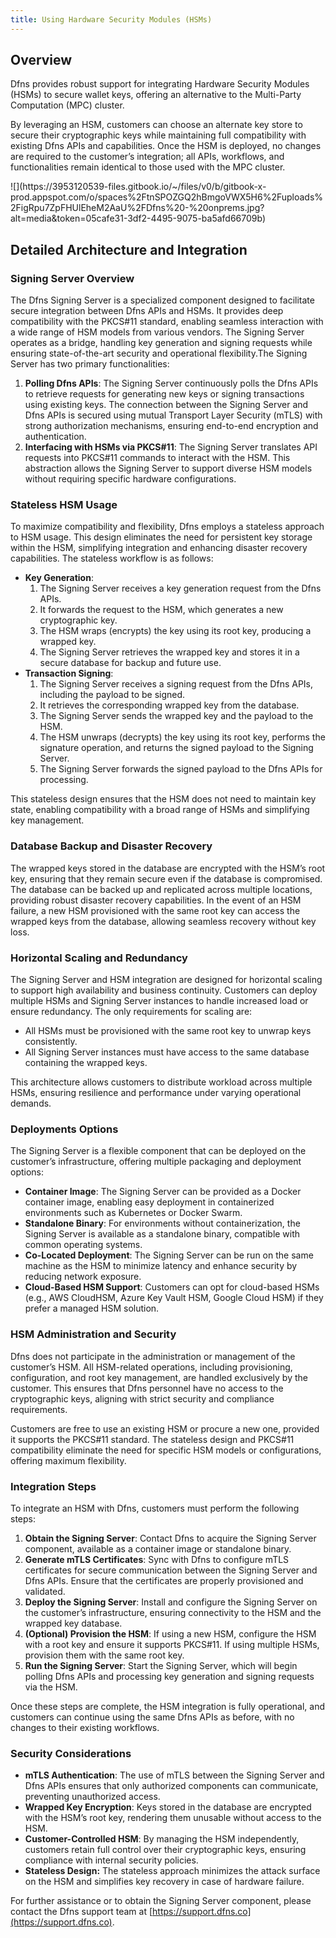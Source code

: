 ```yaml
---
title: Using Hardware Security Modules (HSMs)
---
```


## Overview

Dfns provides robust support for integrating Hardware Security Modules (HSMs) to secure wallet keys, offering an alternative to the Multi-Party Computation (MPC) cluster.

By leveraging an HSM, customers can choose an alternate key store to secure their cryptographic keys while maintaining full compatibility with existing Dfns APIs and capabilities. Once the HSM is deployed, no changes are required to the customer’s integration; all APIs, workflows, and functionalities remain identical to those used with the MPC cluster.

<Frame>![](https://3953120539-files.gitbook.io/~/files/v0/b/gitbook-x-prod.appspot.com/o/spaces%2FtnSPOZGQ2hBmgoVWX5H6%2Fuploads%2FigRpu7ZpFHUlEheM2AaU%2FDfns%20-%20onprems.jpg?alt=media&#x26;token=05cafe31-3df2-4495-9075-ba5afd66709b)</Frame>

## Detailed Architecture and Integration

### Signing Server Overview

The Dfns Signing Server is a specialized component designed to facilitate secure integration between Dfns APIs and HSMs. It provides deep compatibility with the PKCS#11 standard, enabling seamless interaction with a wide range of HSM models from various vendors. The Signing Server operates as a bridge, handling key generation and signing requests while ensuring state-of-the-art security and operational flexibility.The Signing Server has two primary functionalities:

1. **Polling Dfns APIs**: The Signing Server continuously polls the Dfns APIs to retrieve requests for generating new keys or signing transactions using existing keys. The connection between the Signing Server and Dfns APIs is secured using mutual Transport Layer Security (mTLS) with strong authorization mechanisms, ensuring end-to-end encryption and authentication.
2. **Interfacing with HSMs via PKCS#11**: The Signing Server translates API requests into PKCS#11 commands to interact with the HSM. This abstraction allows the Signing Server to support diverse HSM models without requiring specific hardware configurations.



### Stateless HSM Usage

To maximize compatibility and flexibility, Dfns employs a stateless approach to HSM usage. This design eliminates the need for persistent key storage within the HSM, simplifying integration and enhancing disaster recovery capabilities. The stateless workflow is as follows:

* **Key Generation**:
  1. The Signing Server receives a key generation request from the Dfns APIs.
  2. It forwards the request to the HSM, which generates a new cryptographic key.
  3. The HSM wraps (encrypts) the key using its root key, producing a wrapped key.
  4. The Signing Server retrieves the wrapped key and stores it in a secure database for backup and future use.
* **Transaction Signing**:
  1. The Signing Server receives a signing request from the Dfns APIs, including the payload to be signed.
  2. It retrieves the corresponding wrapped key from the database.
  3. The Signing Server sends the wrapped key and the payload to the HSM.
  4. The HSM unwraps (decrypts) the key using its root key, performs the signature operation, and returns the signed payload to the Signing Server.
  5. The Signing Server forwards the signed payload to the Dfns APIs for processing.

This stateless design ensures that the HSM does not need to maintain key state, enabling compatibility with a broad range of HSMs and simplifying key management.



### Database Backup and Disaster Recovery

The wrapped keys stored in the database are encrypted with the HSM’s root key, ensuring that they remain secure even if the database is compromised. The database can be backed up and replicated across multiple locations, providing robust disaster recovery capabilities. In the event of an HSM failure, a new HSM provisioned with the same root key can access the wrapped keys from the database, allowing seamless recovery without key loss.



### Horizontal Scaling and Redundancy

The Signing Server and HSM integration are designed for horizontal scaling to support high availability and business continuity. Customers can deploy multiple HSMs and Signing Server instances to handle increased load or ensure redundancy. The only requirements for scaling are:

* All HSMs must be provisioned with the same root key to unwrap keys consistently.
* All Signing Server instances must have access to the same database containing the wrapped keys.

This architecture allows customers to distribute workload across multiple HSMs, ensuring resilience and performance under varying operational demands.



### Deployments Options

The Signing Server is a flexible component that can be deployed on the customer’s infrastructure, offering multiple packaging and deployment options:

* **Container Image**: The Signing Server can be provided as a Docker container image, enabling easy deployment in containerized environments such as Kubernetes or Docker Swarm.
* **Standalone Binary**: For environments without containerization, the Signing Server is available as a standalone binary, compatible with common operating systems.
* **Co-Located Deployment**: The Signing Server can be run on the same machine as the HSM to minimize latency and enhance security by reducing network exposure.
* **Cloud-Based HSM Support**: Customers can opt for cloud-based HSMs (e.g., AWS CloudHSM, Azure Key Vault HSM, Google Cloud HSM) if they prefer a managed HSM solution.



### HSM Administration and Security

Dfns does not participate in the administration or management of the customer’s HSM. All HSM-related operations, including provisioning, configuration, and root key management, are handled exclusively by the customer. This ensures that Dfns personnel have no access to the cryptographic keys, aligning with strict security and compliance requirements.

Customers are free to use an existing HSM or procure a new one, provided it supports the PKCS#11 standard. The stateless design and PKCS#11 compatibility eliminate the need for specific HSM models or configurations, offering maximum flexibility.



### Integration Steps

To integrate an HSM with Dfns, customers must perform the following steps:

1. **Obtain the Signing Server**: Contact Dfns to acquire the Signing Server component, available as a container image or standalone binary.
2. **Generate mTLS Certificates**: Sync with Dfns to configure mTLS certificates for secure communication between the Signing Server and Dfns APIs. Ensure that the certificates are properly provisioned and validated.
3. **Deploy the Signing Server**: Install and configure the Signing Server on the customer’s infrastructure, ensuring connectivity to the HSM and the wrapped key database.
4. **(Optional) Provision the HSM**: If using a new HSM, configure the HSM with a root key and ensure it supports PKCS#11. If using multiple HSMs, provision them with the same root key.
5. **Run the Signing Server**: Start the Signing Server, which will begin polling Dfns APIs and processing key generation and signing requests via the HSM.

Once these steps are complete, the HSM integration is fully operational, and customers can continue using the same Dfns APIs as before, with no changes to their existing workflows.



### Security Considerations

* **mTLS Authentication**: The use of mTLS between the Signing Server and Dfns APIs ensures that only authorized components can communicate, preventing unauthorized access.
* **Wrapped Key Encryption**: Keys stored in the database are encrypted with the HSM’s root key, rendering them unusable without access to the HSM.
* **Customer-Controlled HSM**: By managing the HSM independently, customers retain full control over their cryptographic keys, ensuring compliance with internal security policies.
* **Stateless Design:** The stateless approach minimizes the attack surface on the HSM and simplifies key recovery in case of hardware failure.

For further assistance or to obtain the Signing Server component, please contact the Dfns support team at [https://support.dfns.co](https://support.dfns.co).
